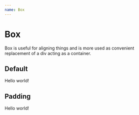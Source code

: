 ```yaml
---
name: Box
---
```



# Box
<PropsTable of={Box} />

Box is useful for aligning things and is more used as convenient replacement of a div acting as a container.

## Default
<Playground>
  <Box bg="red">
    <Text
      color="white"
      textAlign="center"
      fontWeight="500"
    >Hello world!</Text>
  </Box>
</Playground>

## Padding
<Playground>
  <Box p={3} bg="red">
    <Text
      color="white"
      textAlign="center"
      fontWeight="500"
    >Hello world!</Text>
  </Box>
</Playground>
